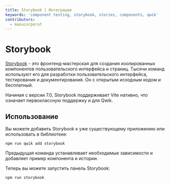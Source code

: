```yaml
---
title: Storybook | Интеграции
keywords: 'component testing, storybook, stories, components, qwik'
contributors:
  - manucorporat
---
```


# Storybook

[Storybook](https://storybook.js.org/) - это фронтенд-мастерская для создания изолированных компонентов пользовательского интерфейса и страниц. Тысячи команд используют его для разработки пользовательского интерфейса, тестирования и документирования. Он с открытым исходным кодом и бесплатный.

Начиная с версии 7.0, Storybook поддерживает Vite нативно, что означает первоклассную поддержку и для Qwik.

## Использование

Вы можете добавить Storybook к уже существующему приложению или использовать в библиотеке:

```shell
npm run qwik add storybook
```

Предыдущая команда устанавливает необходимые зависимости и добавляет пример компонента и истории.

Теперь вы можете запустить панель Storybook:

```shell
npm run storybook
```

